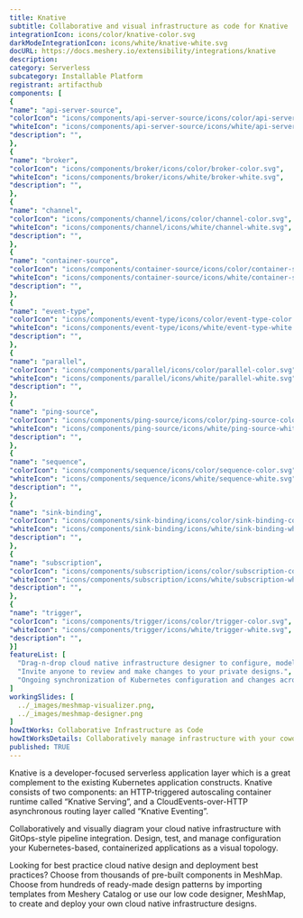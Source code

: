 ```yaml
---
title: Knative
subtitle: Collaborative and visual infrastructure as code for Knative
integrationIcon: icons/color/knative-color.svg
darkModeIntegrationIcon: icons/white/knative-white.svg
docURL: https://docs.meshery.io/extensibility/integrations/knative
description: 
category: Serverless
subcategory: Installable Platform
registrant: artifacthub
components: [
{
"name": "api-server-source",
"colorIcon": "icons/components/api-server-source/icons/color/api-server-source-color.svg",
"whiteIcon": "icons/components/api-server-source/icons/white/api-server-source-white.svg",
"description": "",
},
{
"name": "broker",
"colorIcon": "icons/components/broker/icons/color/broker-color.svg",
"whiteIcon": "icons/components/broker/icons/white/broker-white.svg",
"description": "",
},
{
"name": "channel",
"colorIcon": "icons/components/channel/icons/color/channel-color.svg",
"whiteIcon": "icons/components/channel/icons/white/channel-white.svg",
"description": "",
},
{
"name": "container-source",
"colorIcon": "icons/components/container-source/icons/color/container-source-color.svg",
"whiteIcon": "icons/components/container-source/icons/white/container-source-white.svg",
"description": "",
},
{
"name": "event-type",
"colorIcon": "icons/components/event-type/icons/color/event-type-color.svg",
"whiteIcon": "icons/components/event-type/icons/white/event-type-white.svg",
"description": "",
},
{
"name": "parallel",
"colorIcon": "icons/components/parallel/icons/color/parallel-color.svg",
"whiteIcon": "icons/components/parallel/icons/white/parallel-white.svg",
"description": "",
},
{
"name": "ping-source",
"colorIcon": "icons/components/ping-source/icons/color/ping-source-color.svg",
"whiteIcon": "icons/components/ping-source/icons/white/ping-source-white.svg",
"description": "",
},
{
"name": "sequence",
"colorIcon": "icons/components/sequence/icons/color/sequence-color.svg",
"whiteIcon": "icons/components/sequence/icons/white/sequence-white.svg",
"description": "",
},
{
"name": "sink-binding",
"colorIcon": "icons/components/sink-binding/icons/color/sink-binding-color.svg",
"whiteIcon": "icons/components/sink-binding/icons/white/sink-binding-white.svg",
"description": "",
},
{
"name": "subscription",
"colorIcon": "icons/components/subscription/icons/color/subscription-color.svg",
"whiteIcon": "icons/components/subscription/icons/white/subscription-white.svg",
"description": "",
},
{
"name": "trigger",
"colorIcon": "icons/components/trigger/icons/color/trigger-color.svg",
"whiteIcon": "icons/components/trigger/icons/white/trigger-white.svg",
"description": "",
}]
featureList: [
  "Drag-n-drop cloud native infrastructure designer to configure, model, and deploy your workloads.",
  "Invite anyone to review and make changes to your private designs.",
  "Ongoing synchronization of Kubernetes configuration and changes across any number of clusters."
]
workingSlides: [
  ../_images/meshmap-visualizer.png,
  ../_images/meshmap-designer.png
]
howItWorks: Collaborative Infrastructure as Code
howItWorksDetails: Collaboratively manage infrastructure with your coworkers synchronously sharing the same designs.
published: TRUE
---
```

<p>
Knative is a developer-focused serverless application layer which is a great complement to the existing Kubernetes application constructs. Knative consists of two components: an HTTP-triggered autoscaling container runtime called “Knative Serving”, and a CloudEvents-over-HTTP asynchronous routing layer called “Knative Eventing”.
</p>
<p>
    Collaboratively and visually diagram your cloud native infrastructure with GitOps-style pipeline integration. Design, test, and manage configuration your Kubernetes-based, containerized applications as a visual topology.
</p>
<p>
    Looking for best practice cloud native design and deployment best practices? Choose from thousands of pre-built components in MeshMap. Choose from hundreds of ready-made design patterns by importing templates from Meshery Catalog or use our low code designer, MeshMap, to create and deploy your own cloud native infrastructure designs.
</p>
